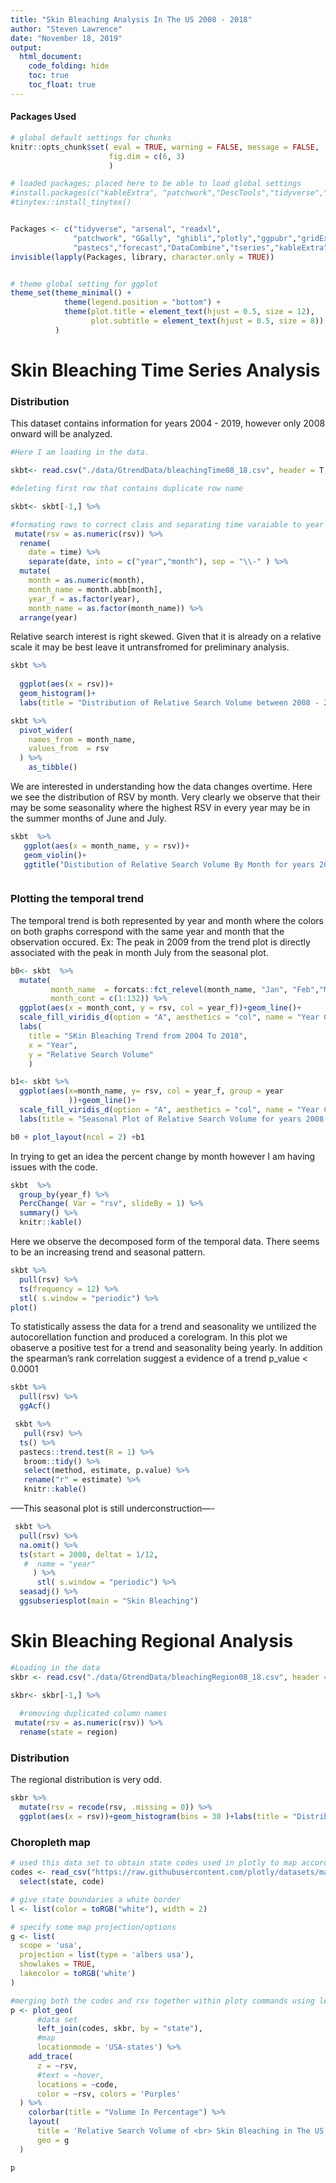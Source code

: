 ```yaml
---
title: "Skin Bleaching Analysis In The US 2008 - 2018"
author: "Steven Lawrence"
date: "November 18, 2019"
output: 
  html_document:
    code_folding: hide
    toc: true
    toc_float: true
---
```


#### Packages Used

```r

# global default settings for chunks
knitr::opts_chunk$set( eval = TRUE, warning = FALSE, message = FALSE,
                      fig.dim = c(6, 3)
                      )

# loaded packages; placed here to be able to load global settings
#install.packages(c("kableExtra", "patchwork","DescTools","tidyverse","tseries","DataCombine","forecast","plotly","ggpubr","gridExtra","pastecs"))
#tinytex::install_tinytex()


Packages <- c("tidyverse", "arsenal", "readxl", 
              "patchwork", "GGally", "ghibli","plotly","ggpubr","gridExtra",
              "pastecs","forecast","DataCombine","tseries","kableExtra","viridis")
invisible(lapply(Packages, library, character.only = TRUE))


# theme global setting for ggplot
theme_set(theme_minimal() + 
            theme(legend.position = "bottom") +
            theme(plot.title = element_text(hjust = 0.5, size = 12),
                  plot.subtitle = element_text(hjust = 0.5, size = 8))
          )
```

# Skin Bleaching Time Series Analysis

### Distribution

This dataset contains information for years 2004 - 2019, however only 2008 onward will be analyzed.

```r
#Here I am loading in the data.

skbt<- read.csv("./data/GtrendData/bleachingTime08_18.csv", header = T, sep = ",",stringsAsFactors = F, col.names = c("time","rsv"))

#deleting first row that contains duplicate row name

skbt<- skbt[-1,] %>% 

#formating rows to correct class and separating time varaiable to year and month 
 mutate(rsv = as.numeric(rsv)) %>% 
  rename(
    date = time) %>% 
    separate(date, into = c("year","month"), sep = "\\-" ) %>% 
  mutate(
    month = as.numeric(month),
    month_name = month.abb[month],
    year_f = as.factor(year),
    month_name = as.factor(month_name)) %>%
  arrange(year)

```

Relative search interest is right skewed.  Given that it is already on a relative scale it may be best leave it untransfromed for preliminary analysis. 
```r



skbt %>%
  
  ggplot(aes(x = rsv))+
  geom_histogram()+
  labs(title = "Distribution of Relative Search Volume between 2008 - 2018")


```

```r

skbt %>% 
  pivot_wider(
    names_from = month_name,
    values_from  = rsv
  ) %>%
    as_tibble() 
```
We are interested in understanding how the data changes overtime.  Here we see the distribution of RSV by month.  Very clearly we observe that their may be some seasonality where the highest RSV in every year may be in the summer months of June and July. 
```r
 
skbt  %>% 
   ggplot(aes(x = month_name, y = rsv))+
   geom_violin()+
   ggtitle("Distibution of Relative Search Volume By Month for years 2008 - 2018")



```

### Plotting the temporal trend

The temporal trend is both represented by year and month where the colors on both graphs correspond with the same year and month that the observation occured. Ex: The peak in 2009 from the trend plot is directly associated with the peak in month July from the seasonal plot. 

```r



b0<- skbt  %>%
  mutate(
         month_name  = forcats::fct_relevel(month_name, "Jan", "Feb","Mar","Apr","May","Jun","Jul","Aug","Sep","Oct","Nov","Dec"),
         month_cont = c(1:132)) %>% 
  ggplot(aes(x = month_cont, y = rsv, col = year_f))+geom_line()+
  scale_fill_viridis_d(option = "A", aesthetics = "col", name = "Year Color")+theme(legend.position = "bottom", axis.text.x = element_blank())+
  labs(
    title = "SKin Bleaching Trend from 2004 To 2018", 
    x = "Year", 
    y = "Relative Search Volume"
    ) 

b1<- skbt %>% 
  ggplot(aes(x=month_name, y= rsv, col = year_f, group = year
             ))+geom_line()+
  scale_fill_viridis_d(option = "A", aesthetics = "col", name = "Year Color")+
  labs(title = "Seasonal Plot of Relative Search Volume for years 2008 - 2018", x = " Month")+theme(legend.position = "bottom")

b0 + plot_layout(ncol = 2) +b1 

```



In trying to get an idea the percent change by month however I am having issues with the code. 
```r
skbt  %>% 
  group_by(year_f) %>% 
  PercChange( Var = "rsv", slideBy = 1) %>% 
  summary() %>% 
  knitr::kable()


```

Here we observe the decomposed form of the temporal data.  There seems to be an increasing trend and seasonal pattern.  


```r
skbt %>% 
  pull(rsv) %>% 
  ts(frequency = 12) %>% 
  stl( s.window = "periodic") %>% 
plot()


```

To statistically assess the data for a trend and seasonality we untilized the autocorellation function and produced a corelogram. In this plot we obaserve a positive test for a trend and seasonality being yearly.  In addition the spearman's rank correlation suggest a evidence of a trend p_value < 0.0001

```r
skbt %>%
  pull(rsv) %>% 
  ggAcf()

 skbt %>%
   pull(rsv) %>% 
  ts() %>%  
  pastecs::trend.test(R = 1) %>% 
   broom::tidy() %>% 
   select(method, estimate, p.value) %>% 
   rename("r" = estimate) %>% 
   knitr::kable()


```

-----This seasonal plot is still underconstruction----

```r
 skbt %>% 
  pull(rsv) %>% 
  na.omit() %>% 
  ts(start = 2008, deltat = 1/12, 
   #  name = "year"
     ) %>% 
      stl( s.window = "periodic") %>% 
  seasadj() %>% 
  ggsubseriesplot(main = "Skin Bleaching")

```

# Skin Bleaching Regional Analysis


```r

#Loading in the data
skbr <- read.csv("./data/GtrendData/bleachingRegion08_18.csv", header = T, sep = ",",stringsAsFactors = F, col.names = c("region","rsv"))

skbr<- skbr[-1,] %>% 
  
  #removing duplicated column names
 mutate(rsv = as.numeric(rsv)) %>% 
  rename(state = region)


```

### Distribution 

The regional distribution is very odd. 
```r
skbr %>% 
  mutate(rsv = recode(rsv, .missing = 0)) %>% 
  ggplot(aes(x = rsv))+geom_histogram(bins = 30 )+labs(title = "Distribution of Regional Relative Search Intersts for year 2008 - 2018")
```

### Choropleth map

```r

# used this data set to obtain state codes used in plotly to map according to state
codes <- read_csv("https://raw.githubusercontent.com/plotly/datasets/master/2011_us_ag_exports.csv") %>% 
  select(state, code)

# give state boundaries a white border
l <- list(color = toRGB("white"), width = 2)

# specify some map projection/options
g <- list(
  scope = 'usa',
  projection = list(type = 'albers usa'),
  showlakes = TRUE,
  lakecolor = toRGB('white')
)

#merging both the codes and rsv together within ploty commands using left_join.
p <- plot_geo(
      #data set
      left_join(codes, skbr, by = "state"), 
      #map
      locationmode = 'USA-states') %>%
    add_trace(
      z = ~rsv, 
      #text = ~hover, 
      locations = ~code,
      color = ~rsv, colors = 'Purples'
  ) %>%
    colorbar(title = "Volume In Percentage") %>%
    layout(
      title = 'Relative Search Volume of <br> Skin Bleaching in The US 2008 - 2018',
      geo = g
  )

p

```

